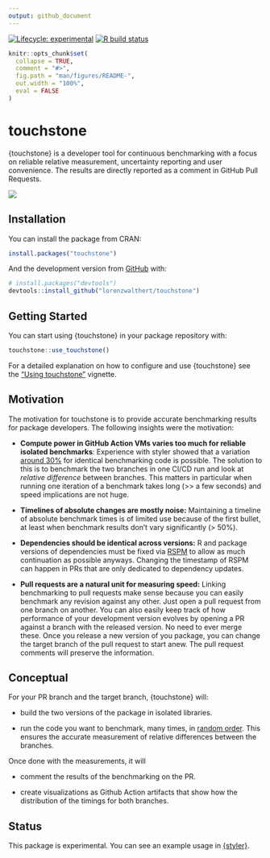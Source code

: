 ```yaml
---
output: github_document
---
```


<!-- badges: start --> [![Lifecycle:
experimental](https://img.shields.io/badge/lifecycle-experimental-orange.svg)](https://lifecycle.r-lib.org/articles/stages.html#experimental)
[![R build
status](https://github.com/lorenzwalthert/touchstone/workflows/R-CMD-check/badge.svg)](https://github.com/lorenzwalthert/touchstone/actions)
<!-- badges: end -->

```r
knitr::opts_chunk$set(
  collapse = TRUE,
  comment = "#>",
  fig.path = "man/figures/README-",
  out.width = "100%",
  eval = FALSE
)
```

# touchstone

{touchstone} is a developer tool for continuous benchmarking with a focus
on reliable relative measurement, uncertainty reporting and user convenience.
The results are directly reported as a comment in GitHub Pull Requests.

![](man/figures/screenshot-pr-comment.png)

## Installation

You can install the package from CRAN:

``` r
install.packages("touchstone")
```

And the development version from [GitHub](https://github.com/lorenzwalthert/touchstone){target="_blank"} with:

``` r
# install.packages("devtools")
devtools::install_github("lorenzwalthert/touchstone")
```

## Getting Started
You can start using {touchstone} in your package repository with:
```r
touchstone::use_touchstone()
```
For a detailed explanation on how to configure and use {touchstone} see the 
["Using touchstone"](https://lorenzwalthert.github.io/touchstone/articles/touchstone.html) vignette.

## Motivation

The motivation for touchstone is to provide accurate benchmarking results for
package developers. The following insights were the motivation:

- **Compute power in GitHub Action VMs varies too much for reliable isolated
  benchmarks**: Experience with styler showed that a variation [around
  30%](https://github.com/r-lib/styler/pull/679) for identical benchmarking code
  is possible. The solution to this is to benchmark the two branches in one
  CI/CD run and look at *relative difference* between branches. This matters in
  particular when running one iteration of a benchmark takes long (>> a few
  seconds) and speed implications are not huge.

- **Timelines of absolute changes are mostly noise:** Maintaining a timeline of
  absolute benchmark times is of limited use because of the first bullet, at
  least when benchmark results don't vary significantly (> 50%).

- **Dependencies should be identical across versions:** R and package versions
  of dependencies must be fixed via [RSPM](https://packagemanager.rstudio.com/client/#/) to
  allow as much continuation as possible anyways. Changing the timestamp of RSPM
  can happen in PRs that are only dedicated to dependency updates.

- **Pull requests are a natural unit for measuring speed:** Linking benchmarking
  to pull requests make sense because you can easily benchmark any revision
  against any other. Just open a pull request from one branch on another. You
  can also easily keep track of how performance of your development version
  evolves by opening a PR against a branch with the released version. No need to
  ever merge these. Once you release a new version of you package, you can
  change the target branch of the pull request to start anew. The pull request
  comments will preserve the information.

## Conceptual 

For your PR branch and the target branch, {touchstone} will:

* build the two versions of the package in isolated libraries.

* run the code you want to benchmark, many times, in [random
  order](https://lorenzwalthert.github.io/touchstone/articles/inference.html#sampling).
  This ensures the accurate measurement of relative differences between the
  branches.

Once done with the measurements, it will

* comment the results of the benchmarking on the PR.

* create visualizations as Github Action artifacts that show how the
  distribution of the timings for both branches.

## Status

This package is experimental. You can see an example usage in
[{styler}](https://github.com/r-lib/styler/pull/799).
